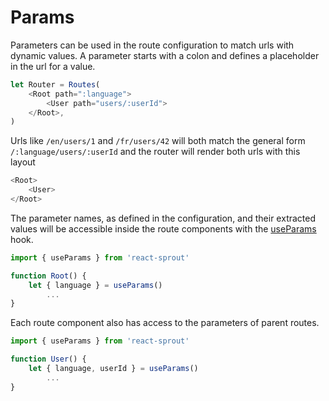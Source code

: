 # Params

Parameters can be used in the route configuration to match urls with dynamic values.
A parameter starts with a colon and defines a placeholder in the url for a value.

```javascript
let Router = Routes(
	<Root path=":language">
		<User path="users/:userId">
	</Root>,
)
```

Urls like `/en/users/1` and `/fr/users/42` will both match the general form `/:language/users/:userId` and the router will render both urls with this layout

```javascript
<Root>
	<User>
</Root>
```

The parameter names, as defined in the configuration, and their extracted values will be accessible inside the route components with the [useParams](/hooks/use-params) hook.

```javascript
import { useParams } from 'react-sprout'

function Root() {
	let { language } = useParams()
		...
}
```

Each route component also has access to the parameters of parent routes.

```javascript
import { useParams } from 'react-sprout'

function User() {
	let { language, userId } = useParams()
		...
}
```

